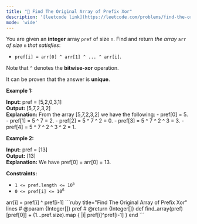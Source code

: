 ```yaml
---
title: "🧀 Find The Original Array of Prefix Xor"
description: '[leetcode link](https://leetcode.com/problems/find-the-original-array-of-prefix-xor/description/)'
mode: 'wide'
---
```

<Tabs>
  <Tab title="Question" icon="circle-question" iconType="regular">
    <Card>
      <p>You are given an <strong>integer</strong> array <code>pref</code> of size <code>n</code>. Find and return <em>the array </em><code>arr</code><em> of size </em><code>n</code><em> that satisfies</em>:</p>  <ul>  <li><code>pref[i] = arr[0] ^ arr[1] ^ ... ^ arr[i]</code>.</li> </ul>  <p>Note that <code>^</code> denotes the <strong>bitwise-xor</strong> operation.</p>  <p>It can be proven that the answer is <strong>unique</strong>.</p>   <p><strong class="example">Example 1:</strong></p>   <strong>Input:</strong> pref = [5,2,0,3,1] <br/> <strong>Output:</strong> [5,7,2,3,2] <br/> <strong>Explanation:</strong> From the array [5,7,2,3,2] we have the following: - pref[0] = 5. - pref[1] = 5 ^ 7 = 2. - pref[2] = 5 ^ 7 ^ 2 = 0. - pref[3] = 5 ^ 7 ^ 2 ^ 3 = 3. - pref[4] = 5 ^ 7 ^ 2 ^ 3 ^ 2 = 1.   <p><strong class="example">Example 2:</strong></p>   <strong>Input:</strong> pref = [13] <br/> <strong>Output:</strong> [13] <br/> <strong>Explanation:</strong> We have pref[0] = arr[0] = 13.    <p><strong>Constraints:</strong></p>  <ul>  <li><code>1 &lt;= pref.length &lt;= 10<sup>5</sup></code></li>  <li><code>0 &lt;= pref[i] &lt;= 10<sup>6</sup></code></li> </ul> 
    </Card>
  </Tab>
  <Tab title="Solution" icon="lightbulb" iconType="regular" >
    <Card>
      arr[i] = pref[i] ^ pref[i-1]
</Card>
  <Expandable title="code">
    <CodeGroup dropdown>
```ruby title="Find The Original Array of Prefix Xor" lines
# @param {Integer[]} pref
# @return {Integer[]}
def find_array(pref)
  [pref[0]] + (1...pref.size).map { |i| pref[i]^pref[i-1] }  
end
```
    </CodeGroup>
  </Expandable>
  </Tab>
</Tabs>